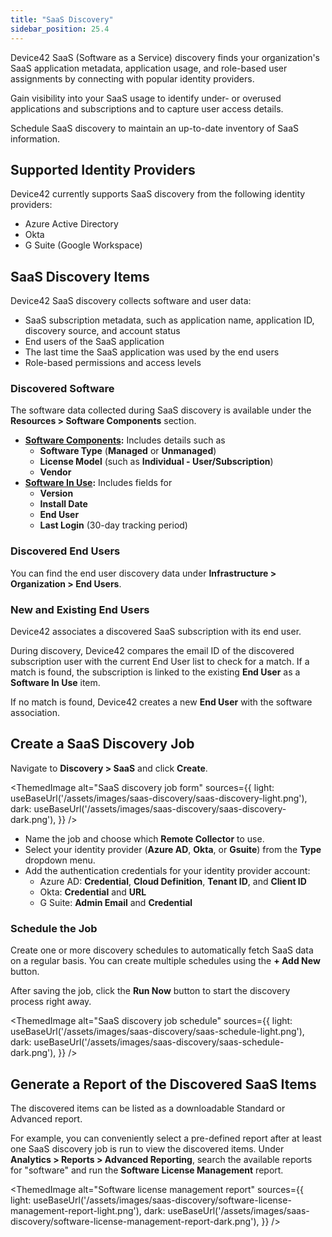 ```yaml
---
title: "SaaS Discovery"
sidebar_position: 25.4
---
```



Device42 SaaS (Software as a Service) discovery finds your organization's SaaS application metadata, application usage, and role-based user assignments by connecting with popular identity providers. 

Gain visibility into your SaaS usage to identify under- or overused applications and subscriptions and to capture user access details. 

Schedule SaaS discovery to maintain an up-to-date inventory of SaaS information.

## Supported Identity Providers

Device42 currently supports SaaS discovery from the following identity providers:

- Azure Active Directory
- Okta
- G Suite (Google Workspace)

## SaaS Discovery Items

Device42 SaaS discovery collects software and user data:

- SaaS subscription metadata, such as application name, application ID, discovery source, and account status
- End users of the SaaS application
- The last time the SaaS application was used by the end users
- Role-based permissions and access levels

### Discovered Software

The software data collected during SaaS discovery is available under the **Resources > Software Components** section. 

- **[Software Components](/infrastructure-management/software/software-components.mdx):** Includes details such as 
    - **Software Type** (**Managed** or **Unmanaged**)
    - **License Model** (such as **Individual - User/Subscription**)
    - **Vendor**
- **[Software In Use](/infrastructure-management/software/software-in-use.mdx):** Includes fields for
    - **Version**
    - **Install Date**
    - **End User**
    - **Last Login** (30-day tracking period)

### Discovered End Users

You can find the end user discovery data under **Infrastructure > Organization > End Users**. 

### New and Existing End Users

Device42 associates a discovered SaaS subscription with its end user.

During discovery, Device42 compares the email ID of the discovered subscription user with the current End User list to check for a match. If a match is found, the subscription is linked to the existing **End User** as a **Software In Use** item.

If no match is found, Device42 creates a new **End User** with the software association. 

## Create a SaaS Discovery Job

Navigate to **Discovery > SaaS** and click **Create**.

<ThemedImage
alt="SaaS discovery job form"
sources={{
    light: useBaseUrl('/assets/images/saas-discovery/saas-discovery-light.png'),
    dark: useBaseUrl('/assets/images/saas-discovery/saas-discovery-dark.png'),
}}
/>

- Name the job and choose which **Remote Collector** to use.
- Select your identity provider (**Azure AD**, **Okta**, or **Gsuite**) from the **Type** dropdown menu.
- Add the authentication credentials for your identity provider account: 
    - Azure AD: **Credential**, **Cloud Definition**, **Tenant ID**, and **Client ID**
    - Okta: **Credential** and **URL**
    - G Suite: **Admin Email** and **Credential**

### Schedule the Job

Create one or more discovery schedules to automatically fetch SaaS data on a regular basis. You can create multiple schedules using the **+ Add New** button.

After saving the job, click the **Run Now** button to start the discovery process right away.

<ThemedImage
alt="SaaS discovery job schedule"
sources={{
    light: useBaseUrl('/assets/images/saas-discovery/saas-schedule-light.png'),
    dark: useBaseUrl('/assets/images/saas-discovery/saas-schedule-dark.png'),
}}
/>

## Generate a Report of the Discovered SaaS Items

The discovered items can be listed as a downloadable Standard or Advanced report. 

For example, you can conveniently select a pre-defined report after at least one SaaS discovery job is run to view the discovered items. Under **Analytics > Reports > Advanced Reporting**, search the available reports for "software" and run the **Software License Management** report. 

<ThemedImage
alt="Software license management report"
sources={{
    light: useBaseUrl('/assets/images/saas-discovery/software-license-management-report-light.png'),
    dark: useBaseUrl('/assets/images/saas-discovery/software-license-management-report-dark.png'),
}}
/>
